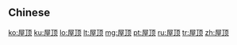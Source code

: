 {{also|屋頂}}
==Chinese==
{{zh-see|屋頂}}

[[ko:屋顶]]
[[ku:屋顶]]
[[lo:屋顶]]
[[lt:屋顶]]
[[mg:屋顶]]
[[pt:屋顶]]
[[ru:屋顶]]
[[tr:屋顶]]
[[zh:屋顶]]